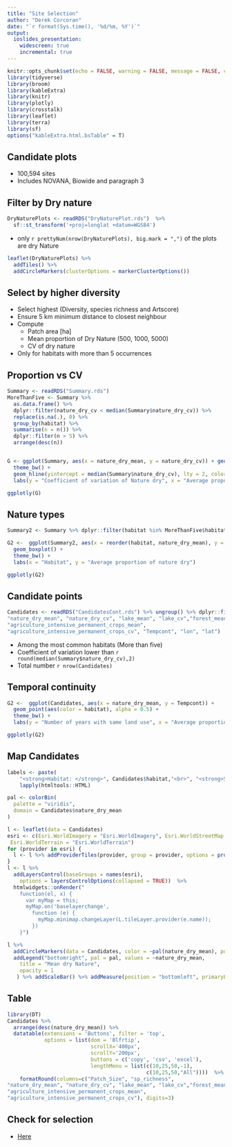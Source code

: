 ```yaml
---
title: "Site Selection"
author: "Derek Corcoran"
date: "`r format(Sys.time(), '%d/%m, %Y')`"
output:
  ioslides_presentation:
    widescreen: true
    incremental: true
---
```


```r
knitr::opts_chunk$set(echo = FALSE, warning = FALSE, message = FALSE, cache = FALSE, tidy = TRUE, tidy.opts = list(width.cutoff = 50))
library(tidyverse)
library(broom)
library(kableExtra)
library(knitr)
library(plotly)
library(crosstalk)
library(leaflet)
library(terra)
library(sf)
options("kableExtra.html.bsTable" = T)
```

## Candidate plots


* 100,594 sites
* Includes NOVANA, Biowide and paragraph 3

## Filter by Dry nature

```r
DryNaturePlots <- readRDS("DryNaturePlot.rds")  %>%
  sf::st_transform('+proj=longlat +datum=WGS84')
```

* only `r prettyNum(nrow(DryNaturePlots), big.mark = ",")` of the plots are dry Nature

```r
leaflet(DryNaturePlots) %>% 
  addTiles() %>% 
  addCircleMarkers(clusterOptions = markerClusterOptions())
```

## Select by higher diversity

* Select highest (Diversity, species richness and Artscore)
* Ensure 5 km minimum distance to closest neighbour
* Compute 
    + Patch area [ha]
    + Mean proportion of Dry Nature (500, 1000, 5000)
    + CV of dry nature
* Only for habitats with more than 5 occurrences

## Proportion vs CV

```r
Summary <- readRDS("Summary.rds")
MoreThanFive <- Summary %>%
  as.data.frame() %>%
  dplyr::filter(nature_dry_cv < median(Summary$nature_dry_cv)) %>% 
  replace(is.na(.), 0) %>%
  group_by(habitat) %>%
  summarise(n = n()) %>%
  dplyr::filter(n > 5) %>%
  arrange(desc(n))


G <- ggplot(Summary, aes(x = nature_dry_mean, y = nature_dry_cv)) + geom_point() +
  theme_bw() +
  geom_hline(yintercept = median(Summary$nature_dry_cv), lty = 2, color = "red") +
  labs(y = "Coefficient of variation of Nature dry", x = "Average proportion of nature dry")

ggplotly(G)
```

## Nature types

```r
Summary2 <- Summary %>% dplyr::filter(habitat %in% MoreThanFive$habitat, nature_dry_cv < median(Summary$nature_dry_cv))

G2 <-  ggplot(Summary2, aes(x = reorder(habitat, nature_dry_mean), y = nature_dry_mean)) +
  geom_boxplot() +
  theme_bw() +
  labs(x = "Habitat", y = "Average proportion of nature dry")

ggplotly(G2)
```



## Candidate points

```r
Candidates <- readRDS("CandidatesCont.rds") %>% ungroup() %>% dplyr::filter(habitat %in% MoreThanFive$habitat) %>% dplyr::select("akt_id", "year", "habitat", "Patch_Size", "sp_richness", 
"nature_dry_mean", "nature_dry_cv", "lake_mean", "lake_cv","forest_mean", "forest_cv", "agriculture_intensive_temporary_crops_mean", "agriculture_intensive_temporary_crops_cv", 
"agriculture_intensive_permanent_crops_mean",
"agriculture_intensive_permanent_crops_cv", "Tempcont", "lon", "lat")
```


* Among the most common habitats (More than five)
* Coefficient of variation lower than `r round(median(Summary$nature_dry_cv),2)`
* Total number `r nrow(Candidates)`

## Temporal continuity

```r
G2 <-  ggplot(Candidates, aes(x = nature_dry_mean, y = Tempcont)) +
  geom_point(aes(color = habitat), alpha = 0.5) +
  theme_bw() +
  labs(y = "Number of years with same land use", x = "Average proportion of nature dry")

ggplotly(G2)
```

## Map Candidates

```r
labels <- paste(
    "<strong>Habitat: </strong>", Candidates$habitat,"<br>", "<strong>Species richness: </strong>", Candidates$sp_richness,"<br>", "<strong>Patch size: </strong>", Candidates$Patch_Size,"<br>", "<strong>Temporal continuity: </strong>", Candidates$Tempcont,"<br>") %>%
    lapply(htmltools::HTML)

pal <- colorBin(
  palette = "viridis",
  domain = Candidates$nature_dry_mean
)

l <- leaflet(data = Candidates) 
esri <- c(Esri.WorldImagery = "Esri.WorldImagery", Esri.WorldStreetMap = "Esri.WorldStreetMap", Esri.WorldTopoMap = "Esri.WorldTopoMap", 
 Esri.WorldTerrain = "Esri.WorldTerrain")
for (provider in esri) {
  l <- l %>% addProviderTiles(provider, group = provider, options = providerTileOptions(minZoom = 1, maxZoom = 100))
}
l <- l %>%
  addLayersControl(baseGroups = names(esri),
    options = layersControlOptions(collapsed = TRUE))  %>%
  htmlwidgets::onRender("
    function(el, x) {
      var myMap = this;
      myMap.on('baselayerchange',
        function (e) {
          myMap.minimap.changeLayer(L.tileLayer.provider(e.name));
        })
    }") 

l %>% 
  addCircleMarkers(data = Candidates, color = ~pal(nature_dry_mean), popup = ~labels, label = ~labels) %>% 
  addLegend("bottomright", pal = pal, values = ~nature_dry_mean,
    title = "Mean dry Nature",
    opacity = 1
   ) %>% addScaleBar() %>% addMeasure(position = "bottomleft", primaryLengthUnit = "meters", primaryAreaUnit = "hectares")
```


## Table

```r
library(DT)
Candidates %>%
  arrange(desc(nature_dry_mean)) %>% 
  datatable(extensions = 'Buttons', filter = 'top', 
            options = list(dom = 'Blfrtip',
                           scrollX='400px',
                           scrollY='200px',
                           buttons = c('copy', 'csv', 'excel'),
                           lengthMenu = list(c(10,25,50,-1),
                                             c(10,25,50,"All"))))  %>%
    formatRound(columns=c("Patch_Size", "sp_richness", 
"nature_dry_mean", "nature_dry_cv", "lake_mean", "lake_cv","forest_mean", "forest_cv", "agriculture_intensive_temporary_crops_mean", "agriculture_intensive_temporary_crops_cv", 
"agriculture_intensive_permanent_crops_mean",
"agriculture_intensive_permanent_crops_cv"), digits=3)

```


## Check for selection

* [Here](https://rpubs.com/derek_corcoran/Ecogenetics_Filters)

